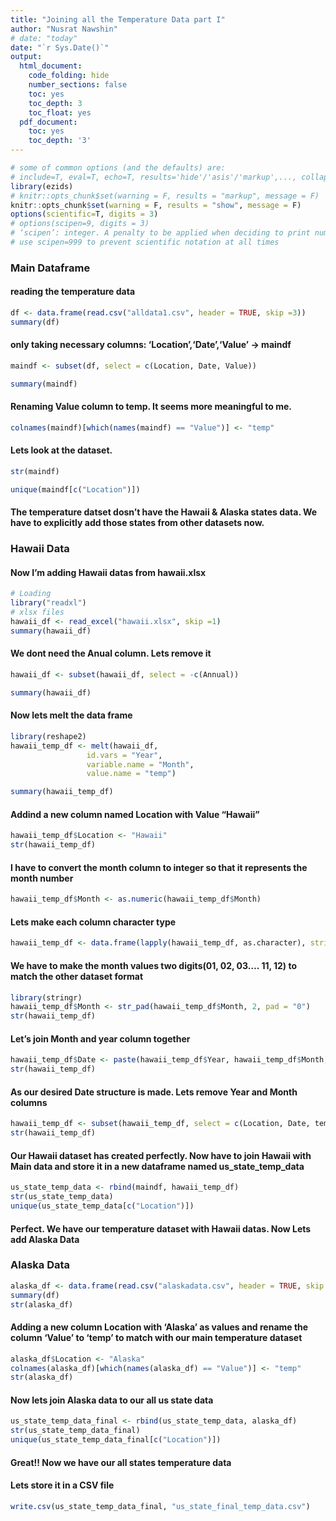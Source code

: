 ---
title: "Joining all the Temperature Data part I"
author: "Nusrat Nawshin"
# date: "today"
date: "`r Sys.Date()`"
output:
  html_document:
    code_folding: hide
    number_sections: false
    toc: yes
    toc_depth: 3
    toc_float: yes
  pdf_document:
    toc: yes
    toc_depth: '3'
---

```{r init, include=FALSE}
# some of common options (and the defaults) are: 
# include=T, eval=T, echo=T, results='hide'/'asis'/'markup',..., collapse=F, warning=T, message=T, error=T, cache=T, fig.width=6, fig.height=4, fig.dim=c(6,4) #inches, fig.align='left'/'center','right', 
library(ezids)
# knitr::opts_chunk$set(warning = F, results = "markup", message = F)
knitr::opts_chunk$set(warning = F, results = "show", message = F)
options(scientific=T, digits = 3) 
# options(scipen=9, digits = 3) 
# ‘scipen’: integer. A penalty to be applied when deciding to print numeric values in fixed or exponential notation.  Positive values bias towards fixed and negative towards scientific notation: fixed notation will be preferred unless it is more than ‘scipen’ digits wider.
# use scipen=999 to prevent scientific notation at all times
```

### Main Dataframe

#### reading the temperature data

```{r}
df <- data.frame(read.csv("alldata1.csv", header = TRUE, skip =3))
summary(df)
```

#### only taking necessary columns: 'Location','Date','Value' -> maindf

```{r}
maindf <- subset(df, select = c(Location, Date, Value))

summary(maindf)
```

#### Renaming Value column to temp. It seems more meaningful to me.

```{r}
colnames(maindf)[which(names(maindf) == "Value")] <- "temp"
```

#### Lets look at the dataset. 
```{r}
str(maindf)
```
```{r}
unique(maindf[c("Location")])
```
#### The temperature datset dosn't have the Hawaii & Alaska states data. We have to explicitly add those states from other datasets now.

### Hawaii Data

#### Now I'm adding Hawaii datas from hawaii.xlsx

```{r}
# Loading
library("readxl")
# xlsx files
hawaii_df <- read_excel("hawaii.xlsx", skip =1)
summary(hawaii_df)
```
#### We dont need the Anual column. Lets remove it
```{r}
hawaii_df <- subset(hawaii_df, select = -c(Annual))

summary(hawaii_df)
```

#### Now lets melt the data frame

```{r}
library(reshape2)
hawaii_temp_df <- melt(hawaii_df,
                 id.vars = "Year",
                 variable.name = "Month",
                 value.name = "temp")

```


```{r}
summary(hawaii_temp_df)
```
#### Addind a new column named Location with Value "Hawaii" 
```{r}
hawaii_temp_df$Location <- "Hawaii"
str(hawaii_temp_df)
```
#### I have to convert the month column to integer so that it represents the month number
```{r}
hawaii_temp_df$Month <- as.numeric(hawaii_temp_df$Month)
```

#### Lets make each column character type
```{r}
hawaii_temp_df <- data.frame(lapply(hawaii_temp_df, as.character), stringsAsFactors=FALSE)
```

#### We have to make the month values two digits(01, 02, 03.... 11, 12) to match the other dataset format

```{r}
library(stringr)
hawaii_temp_df$Month <- str_pad(hawaii_temp_df$Month, 2, pad = "0")
str(hawaii_temp_df)
```

#### Let's join Month and year column together
```{r}
hawaii_temp_df$Date <- paste(hawaii_temp_df$Year, hawaii_temp_df$Month, sep="")
str(hawaii_temp_df)
```
#### As our desired Date structure is made. Lets remove Year and Month columns

```{r}
hawaii_temp_df <- subset(hawaii_temp_df, select = c(Location, Date, temp))
str(hawaii_temp_df)
```

#### Our Hawaii dataset has created perfectly. Now have to join Hawaii with Main data and store it in a new dataframe named us_state_temp_data

```{r}
us_state_temp_data <- rbind(maindf, hawaii_temp_df)
str(us_state_temp_data)
unique(us_state_temp_data[c("Location")])
```
#### Perfect. We have our temperature dataset with Hawaii datas. Now Lets add Alaska Data

### Alaska Data
```{r}
alaska_df <- data.frame(read.csv("alaskadata.csv", header = TRUE, skip =3))
summary(df)
str(alaska_df)
```
#### Adding a new column Location with 'Alaska' as values and rename the column 'Value' to 'temp' to match with our main temperature dataset
```{r}
alaska_df$Location <- "Alaska"
colnames(alaska_df)[which(names(alaska_df) == "Value")] <- "temp"
str(alaska_df)
```

#### Now lets join Alaska data to our all us state data

```{r}
us_state_temp_data_final <- rbind(us_state_temp_data, alaska_df)
str(us_state_temp_data_final)
unique(us_state_temp_data_final[c("Location")])
```

#### Great!! Now we have our all states temperature data

#### Lets store it in a CSV file

```{r}
write.csv(us_state_temp_data_final, "us_state_final_temp_data.csv")
```





